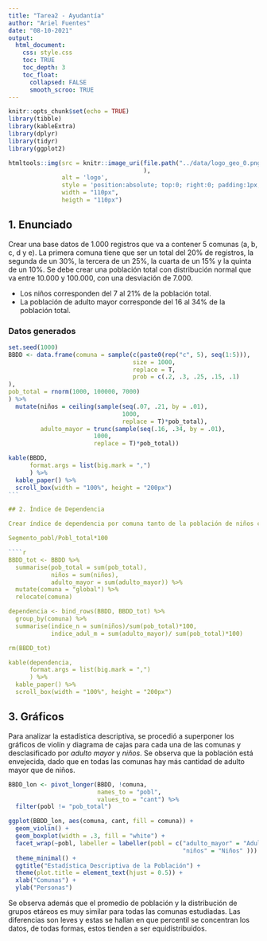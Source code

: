 ```yaml
---
title: "Tarea2 - Ayudantía"
author: "Ariel Fuentes"
date: "08-10-2021"
output: 
  html_document:
    css: style.css
    toc: TRUE
    toc_depth: 3
    toc_float:
      collapsed: FALSE
      smooth_scroo: TRUE
---
```


```r
knitr::opts_chunk$set(echo = TRUE)
library(tibble)
library(kableExtra)
library(dplyr)
library(tidyr)
library(ggplot2)
```

```r
htmltools::img(src = knitr::image_uri(file.path("../data/logo_geo_0.png")
                                      ),
               alt = 'logo',
               style = 'position:absolute; top:0; right:0; padding:1px;',
               width = "110px",
               heigth = "110px")
```

## 1. Enunciado

Crear una base datos de 1.000 registros que va a contener 5 comunas (a, b, c, d y e). La primera comuna tiene que ser un total del 20% de registros, la segunda de un 30%, la tercera de un 25%, la cuarta de un 15% y la quinta de un 10%.
Se debe crear una población total con distribución normal que va entre 10.000 y 100.000, con una desviación de 7.000.

- Los niños corresponden del 7 al 21% de la población total.
- La población de adulto mayor corresponde del 16 al 34% de la población total.

### Datos generados

````r
set.seed(1000)
BBDD <- data.frame(comuna = sample(c(paste0(rep("c", 5), seq(1:5))), 
                                   size = 1000, 
                                   replace = T, 
                                   prob = c(.2, .3, .25, .15, .1)
),
pob_total = rnorm(1000, 100000, 7000)
) %>%
  mutate(niños = ceiling(sample(seq(.07, .21, by = .01), 
                                1000, 
                                replace = T)*pob_total),
         adulto_mayor = trunc(sample(seq(.16, .34, by = .01), 
                        1000, 
                        replace = T)*pob_total))

kable(BBDD, 
      format.args = list(big.mark = ",")
      ) %>%
  kable_paper() %>%
  scroll_box(width = "100%", height = "200px")
```

## 2. Índice de Dependencia

Crear índice de dependencia por comuna tanto de la población de niños como de adulto mayor, cuya formulación es la siguiente:

Segmento_pobl/Pobl_total*100

````r
BBDD_tot <- BBDD %>%
  summarise(pob_total = sum(pob_total),
            niños = sum(niños),
            adulto_mayor = sum(adulto_mayor)) %>%
  mutate(comuna = "global") %>%
  relocate(comuna)

dependencia <- bind_rows(BBDD, BBDD_tot) %>%
  group_by(comuna) %>%
  summarise(indice_n = sum(niños)/sum(pob_total)*100, 
            indice_adul_m = sum(adulto_mayor)/ sum(pob_total)*100)

rm(BBDD_tot)

kable(dependencia, 
      format.args = list(big.mark = ",")
      ) %>%
  kable_paper() %>%
  scroll_box(width = "100%", height = "200px")
````

## 3. Gráficos

Para analizar la estadística descriptiva, se procedió a superponer los gráficos de violín y diagrama de cajas para cada una de las comunas y desclasificado por *adulto mayor* y *niños*. Se observa que la población está envejecida, dado que en todas las comunas hay más cantidad de adulto mayor que de niños.

````r
BBDD_lon <- pivot_longer(BBDD, !comuna, 
                         names_to = "pobl", 
                         values_to = "cant") %>%
  filter(pobl != "pob_total")

ggplot(BBDD_lon, aes(comuna, cant, fill = comuna)) +
  geom_violin() +
  geom_boxplot(width = .3, fill = "white") +
  facet_wrap(~pobl, labeller = labeller(pobl = c("adulto_mayor" = "Adulto Mayor",
                                                 "niños" = "Niños" ))) +
  theme_minimal() +
  ggtitle("Estadística Descriptiva de la Población") +
  theme(plot.title = element_text(hjust = 0.5)) +
  xlab("Comunas") +
  ylab("Personas")
````

Se observa además que el promedio de población y la distribución de grupos etáreos es muy similar para todas las comunas estudiadas. Las diferencias son leves y estas se hallan en que percentil se concentran los datos, de todas formas, estos tienden a ser equidistribuidos.